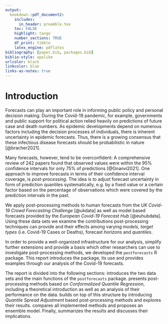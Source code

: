 ```yaml
---
output:
  bookdown::pdf_document2:
    includes:
      in_header: preamble.tex
    toc: FALSE
    highlight: tango
    number_sections: TRUE
    df_print: tibble
    latex_engine: pdflatex
bibliography: [paper.bib, packages.bib]
biblio-style: apalike
urlcolor: black
linkcolor: blue
links-as-notes: true
---
```


# Introduction {#introduction}

Forecasts can play an important role in informing public policy and personal decision making. During the Covid-19 pandemic, for example, governments and public support for political action relied heavily on predictions of future case and death numbers. As epidemic developments depend on numerous factors including the decision processes of individuals, there is inherent uncertainty in epidemic forecasts. Thus, there is a growing consensus that these infectious disease forecasts should be probabilistic in nature [@bracher2021]. 

Many forecasts, however, tend to be overconfident: A comprehensive review of 242 papers found that observed values were within the $95\%$ confidence intervals for only $75\%$ of predictions [@Gnanvi2021]. One approach to improve forecasts in terms of their confidence interval coverage, is *post-processing*. The idea is to adjust forecast uncertainty in form of prediction quantiles systematically, e.g. by a fixed value or a certain factor based on the percentage of observations which were covered by the prediction intervals in the past.

We apply post-processing methods to human forecasts from the *UK Covid-19 Crowd Forecasting Challenge* [@ukdata] as well as model based forecasts provided by the *European Covid-19 Forecast Hub* [@euhubdata]. Using these data sets we examine the contributions post-processing techniques can provide and their effects among varying *models*, *target types* (i.e. Covid-19 Cases or Deaths), forecast *horizons* and *quantiles*.

In order to provide a well-organized infrastructure for our analysis, simplify further extensions and provide a basis which other researchers can use to investigate post-processing methods, we developed the `postforecasts` R package. This report introduces the package, its use and provides examples through our analysis of the Covid-19 forecasts.

The report is divided into the following sections: \Cref{analysis-tools} introduces the two data sets and the main functions of the `postforecasts` package. \Cref{cqr} presents post-processing methods based on *Conformalized Quantile Regression*, including a theoretical introduction as well as an analysis of their performance on the data. \Cref{qsa} builds on top of this structure by introducing *Quantile Spread Adjustment* based post-processing methods and explores their results. \Cref{comparison} compares all implemented methods and proposes an ensemble model. Finally, \Cref{conclusion} summarizes the results and discusses their implications.

